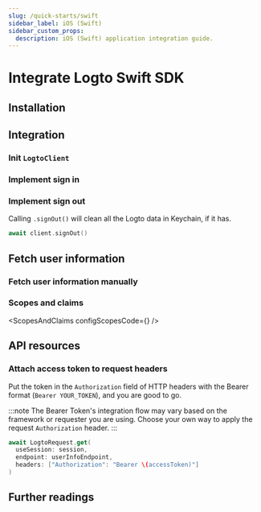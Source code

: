 ```yaml
---
slug: /quick-starts/swift
sidebar_label: iOS (Swift)
sidebar_custom_props:
  description: iOS (Swift) application integration guide.
---
```




# Integrate Logto Swift SDK

<AppNote type="Native app" />

## Installation

<AddSdk />

## Integration

### Init `LogtoClient`

<InitClient />

### Implement sign in

<ImplementSignIn />

### Implement sign out

Calling `.signOut()` will clean all the Logto data in Keychain, if it has.

```swift title="SwiftUI Demo/ContentView.swift"
await client.signOut()
```

<Checkpoint />

## Fetch user information

### Fetch user information manually

<GetUserInfoApis
  fetchUserInfoApi="logtoClient.fetchUserInfo()"
  getIdTokenClaimsApi="logtoClient.getIdTokenClaims()"
/>

### Scopes and claims

<ScopesAndClaims configScopesCode={<ScopesAndClaimsCode />} />

## API resources

<ApiResources />

### Attach access token to request headers

Put the token in the `Authorization` field of HTTP headers with the Bearer format (`Bearer YOUR_TOKEN`), and you are good to go.

:::note
The Bearer Token's integration flow may vary based on the framework or requester you are using. Choose your own way to apply the request `Authorization` header.
:::

```swift
await LogtoRequest.get(
  useSession: session,
  endpoint: userInfoEndpoint,
  headers: ["Authorization": "Bearer \(accessToken)"]
)
```

## Further readings

<FurtherReadings />
